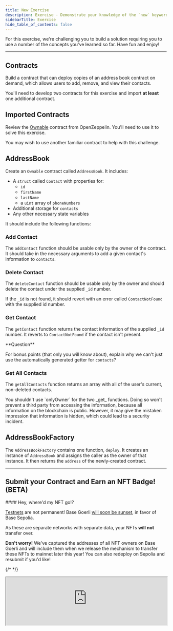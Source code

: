 ```yaml
---
title: New Exercise
description: Exercise - Demonstrate your knowledge of the `new` keyword.
sidebarTitle: Exercise
hide_table_of_contents: false
---
```


For this exercise, we're challenging you to build a solution requiring you to use a number of the concepts you've learned so far. Have fun and enjoy!

---

## Contracts

Build a contract that can deploy copies of an address book contract on demand, which allows users to add, remove, and view their contacts.

You'll need to develop two contracts for this exercise and import **at least** one additional contract.

## Imported Contracts

Review the [Ownable](https://github.com/OpenZeppelin/openzeppelin-contracts/blob/master/contracts/access/Ownable.sol) contract from OpenZeppelin. You'll need to use it to solve this exercise.

You may wish to use another familiar contract to help with this challenge.

## AddressBook

Create an `Ownable` contract called `AddressBook`. It includes:

- A `struct` called `Contact` with properties for:
  - `id`
  - `firstName`
  - `lastName`
  - a `uint` array of `phoneNumbers`
- Additional storage for `contacts`
- Any other necessary state variables

It should include the following functions:

### Add Contact

The `addContact` function should be usable only by the owner of the contract. It should take in the necessary arguments to add a given contact's information to `contacts`.

### Delete Contact

The `deleteContact` function should be usable only by the owner and should delete the contact under the supplied `_id` number.

If the `_id` is not found, it should revert with an error called `ContactNotFound` with the supplied id number.

### Get Contact

The `getContact` function returns the contact information of the supplied `_id` number. It reverts to `ContactNotFound` if the contact isn't present.

<Tip>
**Question**

For bonus points (that only you will know about), explain why we can't just use the automatically generated getter for `contacts`?
</Tip>


### Get All Contacts

The `getAllContacts` function returns an array with all of the user's current, non-deleted contacts.

<Warning>
You shouldn't use `onlyOwner` for the two _get_ functions. Doing so won't prevent a third party from accessing the information, because all information on the blockchain is public. However, it may give the mistaken impression that information is hidden, which could lead to a security incident.
</Warning>


## AddressBookFactory

The `AddressBookFactory` contains one function, `deploy`. It creates an instance of `AddressBook` and assigns the caller as the owner of that instance. It then returns the `address` of the newly-created contract.

---

## Submit your Contract and Earn an NFT Badge! (BETA)

<Note>
#### Hey, where'd my NFT go!?

[Testnets](/learn/deployment-to-testnet/test-networks) are not permanent! Base Goerli [will soon be sunset](https://base.mirror.xyz/kkz1-KFdUwl0n23PdyBRtnFewvO48_m-fZNzPMJehM4), in favor of Base Sepolia.

As these are separate networks with separate data, your NFTs **will not** transfer over.

**Don't worry!** We've captured the addresses of all NFT owners on Base Goerli and will include them when we release the mechanism to transfer these NFTs to mainnet later this year! You can also redeploy on Sepolia and resubmit if you'd like!
</Note>

{/* <CafeUnitTest nftNum={12} /> */}

<iframe
  src="https://682cef8eb764086a250fb541-zdfthryttt.chromatic.com/iframe.html?args=&id=components-cafeunittest--twelve&viewMode=story&dark=true&hero=true"
  width="100%"
  height="auto"
/>
